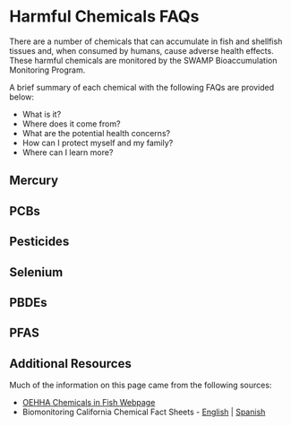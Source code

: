 # Harmful Chemicals FAQs

There are a number of chemicals that can accumulate in fish and shellfish tissues and, when consumed by humans, cause adverse health effects. These harmful chemicals are monitored by the SWAMP Bioaccumulation Monitoring Program.

A brief summary of each chemical with the following FAQs are provided below:

-   What is it?
-   Where does it come from?
-   What are the potential health concerns?
-   How can I protect myself and my family?
-   Where can I learn more?

## Mercury

## PCBs

## **Pesticides**

## Selenium

## **PBDEs**

## PFAS

## Additional Resources

Much of the information on this page came from the following sources:

-   [OEHHA Chemicals in Fish Webpage](https://oehha.ca.gov/fish/chemicals-fish)
-   Biomonitoring California Chemical Fact Sheets - [English](https://biomonitoring.ca.gov/chemicals/fact-sheets) \| [Spanish](https://biomonitoring.ca.gov/chemicals/fact-sheets-spanish)
